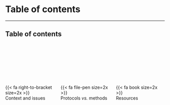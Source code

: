 # Table of contents

---

## Table of contents

<br>
<br>
<br>
<br>
<br>
<br>

:::: { .columns }

::: { .column .center width="33%"}
{{< fa right-to-bracket size=2x >}}
<br>
Context and issues
:::

::: { .column .center width="33%"}
{{< fa file-pen size=2x >}}
<br>
Protocols *vs.* methods
:::

::: { .column .center width="33%"}
{{< fa book size=2x >}}
<br>
Resources
:::

::::
